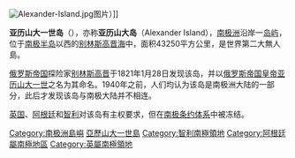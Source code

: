 {{Expand language|1=en|time=2021-04-24T02:50:26+00:00}}
{{Infobox islands
| name = 亚历山大一世岛
| image name = Alexander Island.PNG
| image caption = 亚历山大一世岛在南极洲的位置
| locator map = 
| nickname = 
| location = [[南極洲|南極洲]]
| coordinates = {{coord|71|00|S|70|00|W|scale:8000000|display=inline,title}}
| archipelago = 
| total islands = 
| major islands = 
| area_km2 = 49070
| length_mi = 240
| width_mi = 50
| rank = 28th
| highest mount = [[斯蒂芬森山|史蒂芬森山]]
| elevation_m = 2987
| population = 684
| population as of = 
| density_km2 = 
| ethnic groups = 
| country = 南極洲
| additional info = 依[[南极条约体系|南極條約]]規定管理
}}
[[File:Alexander-Island.jpg|thumb]]图片）]]

'''亚历山大一世岛'''（{{lang-en|Alexander I Island}}），亦称'''亚历山大岛'''（Alexander Island），[[南极洲|南极洲]]沿岸一[[岛屿|岛屿]]，位于[[南极半岛|南极半岛]]以西的[[别林斯高晋海|别林斯高晋海]]中，面积43250平方公里，是世界第二大無人島。

[[俄罗斯帝国|俄罗斯帝国]]探险家[[法比安·戈特利布·冯·别林斯高晋|别林斯高晋]]于1821年1月28日发现该岛，并以[[俄罗斯帝国君主世系图|俄罗斯帝国皇帝]][[亚历山大一世_(俄罗斯)|亚历山大一世]]之名为其命名。1940年之前，人们均认为该岛是南极洲大陆的一部分，此后才发现该岛与南极大陆并不相连。

[[英国|英国]]、[[阿根廷|阿根廷]]和[[智利|智利]]对该岛有主权要求，但在[[南极条约体系|南极条约体系]]中被冻结。

{{Pacific Islands}}
{{Authority control}}
{{DEFAULTSORT:Alexander I Island}}
[[Category:南极洲島嶼|Category:南极洲島嶼]]
[[Category:亞歷山大一世島|]]
[[Category:智利南極領地|Category:智利南極領地]]
[[Category:阿根廷屬南極地區|Category:阿根廷屬南極地區]]
[[Category:英屬南極領地|Category:英屬南極領地]]